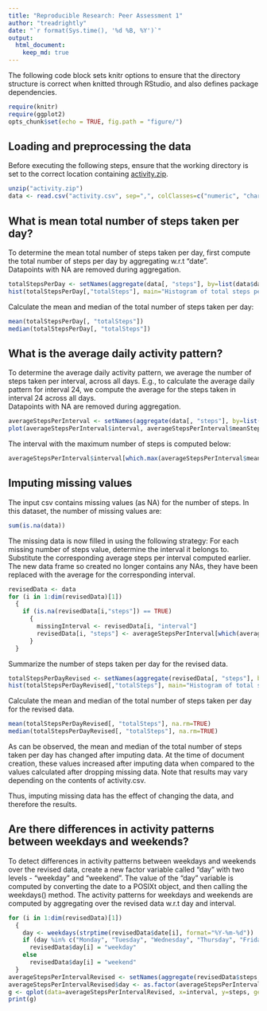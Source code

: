 ```yaml
---
title: "Reproducible Research: Peer Assessment 1"
author: "treadrightly"
date: "`r format(Sys.time(), '%d %B, %Y')`"
output: 
  html_document:
    keep_md: true
---
```

The following code block sets knitr options to ensure that the directory structure is correct when knitted through RStudio, and also defines package dependencies.  

```r
require(knitr)
require(ggplot2)
opts_chunk$set(echo = TRUE, fig.path = "figure/")
```

## Loading and preprocessing the data
Before executing the following steps, ensure that the working directory is set to the correct location containing [activity.zip](https://d396qusza40orc.cloudfront.net/repdata%2Fdata%2Factivity.zip).  

```r
unzip("activity.zip")
data <- read.csv("activity.csv", sep=",", colClasses=c("numeric", "character", "numeric"))
```  


## What is mean total number of steps taken per day?
To determine the mean total number of steps taken per day, first compute the total number of steps per day by aggregating w.r.t "date".  
Datapoints with NA are removed during aggregation.

```r
totalStepsPerDay <- setNames(aggregate(data[, "steps"], by=list(data$date), FUN=sum, na.rm=TRUE), c("days", "totalSteps"))
hist(totalStepsPerDay[,"totalSteps"], main="Histogram of total steps per day", xlab="Total Steps")
```  

Calculate the mean and median of the total number of steps taken per day:

```r
mean(totalStepsPerDay[, "totalSteps"])
median(totalStepsPerDay[, "totalSteps"])
```  

## What is the average daily activity pattern?
To determine the average daily activity pattern, we average the number of steps taken per interval, across all days. E.g., to calculate the average daily pattern for interval 24, we compute the average for the steps taken in interval 24 across all days.  
Datapoints with NA are removed during aggregation.

```r
averageStepsPerInterval <- setNames(aggregate(data[, "steps"], by=list(data[, "interval"]), FUN=mean, na.rm=TRUE), c("interval", "meanSteps"))
plot(averageStepsPerInterval$interval, averageStepsPerInterval$meanSteps, type="l", xlab="Interval", ylab="Average Steps")
```  

The interval with the maximum number of steps is computed below:

```r
averageStepsPerInterval$interval[which.max(averageStepsPerInterval$meanSteps)]
```  

## Imputing missing values
The input csv contains missing values (as NA) for the number of steps. In this dataset, the number of missing values are:

```r
sum(is.na(data))
```  

The missing data is now filled in using the following strategy: For each missing number of steps value, determine the interval it belongs to. Substitute the corresponding average steps per interval computed earlier. The new data frame so created no longer contains any NAs, they have been replaced with the average for the corresponding interval.

```r
revisedData <- data
for (i in 1:dim(revisedData)[1])
  {
    if (is.na(revisedData[i,"steps"]) == TRUE) 
      {
        missingInterval <- revisedData[i, "interval"]
        revisedData[i, "steps"] <- averageStepsPerInterval[which(averageStepsPerInterval$interval == missingInterval), "meanSteps"]
      }
  }
```

Summarize the number of steps taken per day for the revised data.

```r
totalStepsPerDayRevised <- setNames(aggregate(revisedData[, "steps"], by=list(revisedData[, "date"]), FUN=sum, na.rm=TRUE), c("days", "totalSteps"))
hist(totalStepsPerDayRevised[,"totalSteps"], main="Histogram of total steps per day", xlab="Total Steps")
```  

Calculate the mean and median of the total number of steps taken per day for the revised data.

```r
mean(totalStepsPerDayRevised[, "totalSteps"], na.rm=TRUE)
median(totalStepsPerDayRevised[, "totalSteps"], na.rm=TRUE)
```  

As can be observed, the mean and median of the total number of steps taken per day has changed after imputing data. At the time of document creation, these values increased after imputing data when compared to the values calculated after dropping missing data. Note that results may vary depending on the contents of activity.csv.  

Thus, imputing missing data has the effect of changing the data, and therefore the results.  

## Are there differences in activity patterns between weekdays and weekends?

To detect differences in activity patterns between weekdays and weekends over the revised data, create a new factor variable called "day" with two levels - "weekday" and "weekend". The value of the "day" variable is computed by converting the date to a POSIXt object, and then calling the weekdays() method. The activity patterns for weekdays and weekends are computed by aggregating over the revised data w.r.t day and interval. 

```r
for (i in 1:dim(revisedData)[1])
  {
    day <- weekdays(strptime(revisedData$date[i], format="%Y-%m-%d"))
    if (day %in% c("Monday", "Tuesday", "Wednesday", "Thursday", "Friday"))
      revisedData$day[i] = "weekday"
    else
      revisedData$day[i] = "weekend"
  }
averageStepsPerIntervalRevised <- setNames(aggregate(revisedData$steps, by=list(revisedData$day, revisedData$interval), FUN=mean), c("day", "interval", "steps"))
averageStepsPerIntervalRevised$day <- as.factor(averageStepsPerIntervalRevised$day)
g <- qplot(data=averageStepsPerIntervalRevised, x=interval, y=steps, geom="line", xlab="Interval", ylab="Number of steps") + facet_wrap(~day, ncol=1) + theme_bw()
print(g)
```
